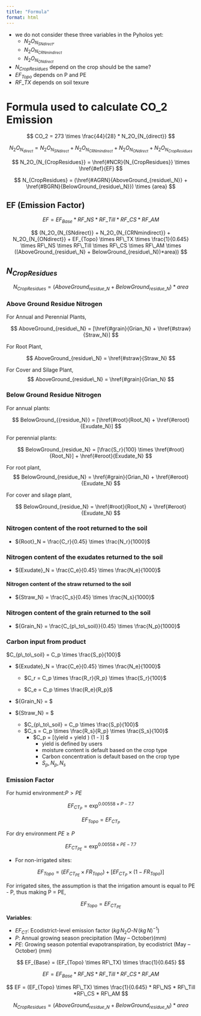 ```yaml
---
title: "Formula"
format: html
---
```

- we do not consider these three variables in the Pyholos yet:
     - $N_2O_{N_{SNdirect}}$,
     - $N_2O_{N_{CRNmindirect}}$
     - $N_2O_{N_{ONdirect}}$
- $N_{CropResidues}$ depend on the crop should be the same?
- $EF_{Topo}$ depends on P and PE
- $RF\_TX$ depends on soil texure

# Formula used to calculate CO_2 Emission
$$
CO_2 = 273 \times \frac{44}{28} * N_2O_{N_{direct}}
$$

$$
N_2O_{N_{direct}} = N_2O_{N_{SNdirect}} + N_2O_{N_{CRNmindirect}} + N_2O_{N_{ONdirect}} + N_2O_{N_{CropResidues}} 
$$

$$
N_2O_{N_{CropResidues}} = \href{#NCR}{N_{CropResidues}} \times \href{#ef}{EF}
$$

$$
N_{CropResidues} = (\href{#AGRN}{AboveGround_{residue\_N}} + \href{#BGRN}{BelowGround_{residue\_N}}) \times {area}
$$

## EF (Emission Factor)
\label{ef}

$$
EF = EF_{Base} * RF\_NS * RF\_Till *RF\_CS * RF\_AM
$$

$$
(N_2O_{N_{SNdirect}} + N_2O_{N_{CRNmindirect}} + N_2O_{N_{ONdirect}} + EF_{Topo} \times RF\_TX \times \frac{1}{0.645} \times RF\_NS \times RF\_Till \times RF\_CS \times RF\_AM \times ((AboveGround_{residue\_N} + BelowGround_{residue\_N})*area))
$$ 


## $N_{CropResidues}$
\label{NCR}

$$
N_{CropResidues} = (AboveGround_{residue\_N} + BelowGround_{residue\_N})*area
$$

### Above Ground Residue Nitrogen
\label{AGRN}

For Annual and Perennial Plants,

$$
AboveGround_{residue\_N} = [\href{#grain}{Grian_N} + \href{#straw}{Straw_N}]
$$

 For Root Plant,

$$
AboveGround_{residue\_N} = \href{#straw}{Straw_N}
$$

For Cover and Silage Plant,
$$
AboveGround_{residue\_N} = \href{#grain}{Grian_N}
$$


### Below Ground Residue Nitrogen
\label{BGRN}
For annual plants:

$$
BelowGround_{{residue_N}} = [\href{#root}{Root_N} + \href{#eroot}{Exudate_N}]
$$

For perennial plants:

$$
BelowGround_{residue_N} = [\frac{S_r}{100} \times \href{#root}{Root_N}] + \href{#eroot}{Exudate_N}
$$

For root plant,
$$
BelowGround_{residue_N} = \href{#grain}{Grian_N} +  \href{#eroot}{Exudate_N}
$$

For cover and silage plant,

$$
BelowGround_{residue_N} = \href{#root}{Root_N} + \href{#eroot}{Exudate_N}
$$


### Nitrogen content of the root returned to the soil
\label{root}

-  ${Root}_N = \frac{C_r}{0.45} \times \frac{N_r}{1000}$

### Nitrogen content of the exudates returned to the soil
\label{eroot}

- ${Exudate}_N = \frac{C_e}{0.45} \times \frac{N_e}{1000}$

#### Nitrogen content of the straw returned to the soil
\label{straw}

- ${Straw_N} = \frac{C_s}{0.45} \times \frac{N_s}{1000}$

### Nitrogen content of the grain returned to the soil
\label{grain}

- ${Grain_N} = \frac{C_{p\_to\_soil}}{0.45} \times \frac{N_p}{1000}$


### Carbon input from product

$C_{p\_to\_soil} = C_p \times \frac{S_p}{100}$




- ${Exudate}_N = \frac{C_e}{0.45} \times \frac{N_e}{1000}$
     - $C_r = C_p \times \frac{R_r}{R_p} \times \frac{S_r}{100}$

     - $C_e = C_p \times \frac{R_e}{R_p}$

- ${Grain_N} = \frac{C_{p\_to\_soil}}{0.45} \times \frac{N_p}{1000} $

- ${Straw_N} = \frac{C_s}{0.45} \times \frac{N_s}{1000} $

     - $C_{p\_to\_soil} = C_p \times \frac{S_p}{100}$
     - $C_s = C_p \times \frac{R_s}{R_p} \times \frac{S_s}{100}$
         - $C_p = [(yield + yield \times \frac{S_p}{100}) \times (1 - \frac{{moisture \ content}}{100})] \times {Carbon \ concentration} $
             - yield is defined by users
             - moisture content is default based on the crop type
             - Carbon concentration is default based on the crop type
             - $S_p, N_p, N_s$




### Emission Factor 

For humid environment:$P > PE$

$$
EF_{{CT}_{P}} = \exp^{0.00558 \times P - 7.7}
$$

$$
EF_{Topo} = EF_{{CT}_{P}}
$$

For dry environment $PE \geq P$

$$
EF_{{CT}_{PE}}= \exp^{0.00558 \times PE - 7.7}
$$ 

- For non-irrigated sites:

$$
EF_{Topo} = (EF_{{CT}_{PE}} \times FR_{Topo}) + [EF_{{CT}_{P}} \times (1 - FR_{Topo})]
$$

For irrigated sites, the assumption is that the irrigation amount is equal to PE - P, thus making P = PE, 

$$
EF_{Topo} = EF_{{CT}_{PE}} 
$$ 

**Variables**:

- $EF_{CT}$: Ecodistrict-level emission factor ($kg \, N_2O\text{-}N \, (kg \, N)^{-1}$)
- $P$: Annual growing season precipitation (May – October)(mm)
- $PE$: Growing season potential evapotranspiration, by ecodistrict (May – October) (mm)

$$
EF_{Base} = (EF_{Topo} \times RF\_TX) \times \frac{1}{0.645} 
$$

$$
EF = EF_{Base} * RF\_NS * RF\_Till *RF\_CS * RF\_AM
$$


$$
EF = (EF_{Topo} \times RF\_TX) \times \frac{1}{0.645} * RF\_NS * RF\_Till *RF\_CS * RF\_AM
$$


$$
N_{CropResidues} = (AboveGround_{residue\_N} + BelowGround_{residue\_N})*area
$$



